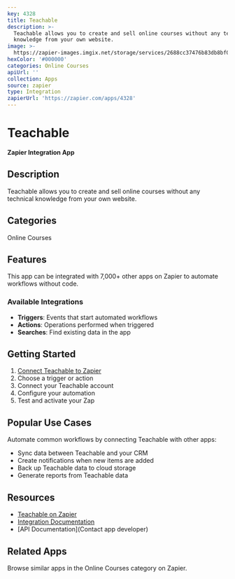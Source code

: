 ```yaml
---
key: 4328
title: Teachable
description: >-
  Teachable allows you to create and sell online courses without any technical
  knowledge from your own website.
image: >-
  https://zapier-images.imgix.net/storage/services/2688cc37476b83db8bf0d73dd283cdc3.png?auto=format%2Ccompress&ixlib=python-3.0.0&q=50
hexColor: '#000000'
categories: Online Courses
apiUrl: ''
collection: Apps
source: zapier
type: Integration
zapierUrl: 'https://zapier.com/apps/4328'
---
```

# Teachable

**Zapier Integration App**

## Description

Teachable allows you to create and sell online courses without any technical knowledge from your own website.

## Categories

Online Courses

## Features

This app can be integrated with 7,000+ other apps on Zapier to automate workflows without code.

### Available Integrations

- **Triggers**: Events that start automated workflows
- **Actions**: Operations performed when triggered
- **Searches**: Find existing data in the app

## Getting Started

1. [Connect Teachable to Zapier](https://zapier.com/apps/4328)
2. Choose a trigger or action
3. Connect your Teachable account
4. Configure your automation
5. Test and activate your Zap

## Popular Use Cases

Automate common workflows by connecting Teachable with other apps:

- Sync data between Teachable and your CRM
- Create notifications when new items are added
- Back up Teachable data to cloud storage
- Generate reports from Teachable data

## Resources

- [Teachable on Zapier](https://zapier.com/apps/4328)
- [Integration Documentation](https://zapier.com/apps/4328/integrations)
- [API Documentation](Contact app developer)

## Related Apps

Browse similar apps in the Online Courses category on Zapier.
